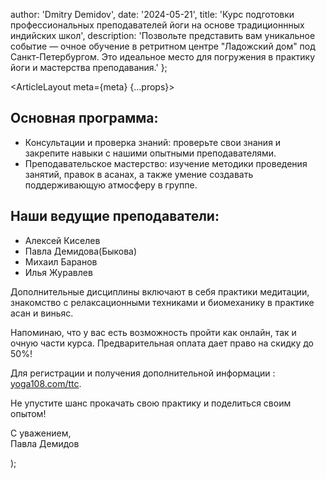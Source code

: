 
  author: 'Dmitry Demidov',
  date: '2024-05-21',
  title: 'Курс подготовки профессиональных преподавателей йоги на основе традиционнных индийских школ',
  description: 'Позвольте представить вам уникальное событие — очное обучение в ретритном центре "Ладожский дом" под Санкт-Петербургом. Это идеальное место для погружения в практику йоги и мастерства преподавания.'
};

  <ArticleLayout meta={meta} {...props}>
    <div>
      <h2>Основная программа:</h2>
      <ul>
        <li>Консультации и проверка знаний: проверьте свои знания и закрепите навыки с нашими опытными преподавателями.</li>
        <li>Преподавательское мастерство: изучение методики проведения занятий, правок в асанах, а также умение создавать поддерживающую атмосферу в группе.</li>
      </ul>
      <h2>Наши ведущие преподаватели:</h2>
      <ul>
        <li>Алексей Киселев</li>
        <li>Павла Демидова(Быкова)</li>
        <li>Михаил Баранов</li>
        <li>Илья Журавлев</li>
      </ul>
      <p>Дополнительные дисциплины включают в себя практики медитации, знакомство с релаксационными техниками и биомеханику в практике асан и виньяс.</p>
      <p>Напоминаю, что у вас есть возможность пройти как онлайн, так и очную части курса. Предварительная оплата дает право на скидку до 50%!</p>
      <p>Для регистрации и получения дополнительной информации : <a href="https://yoga108.com/ttc">yoga108.com/ttc</a>.</p>
      <p>Не упустите шанс прокачать свою практику и поделиться своим опытом!</p>
      <p>С уважением,<br />Павла Демидов</p>
    </div>
  </ArticleLayout>
);
